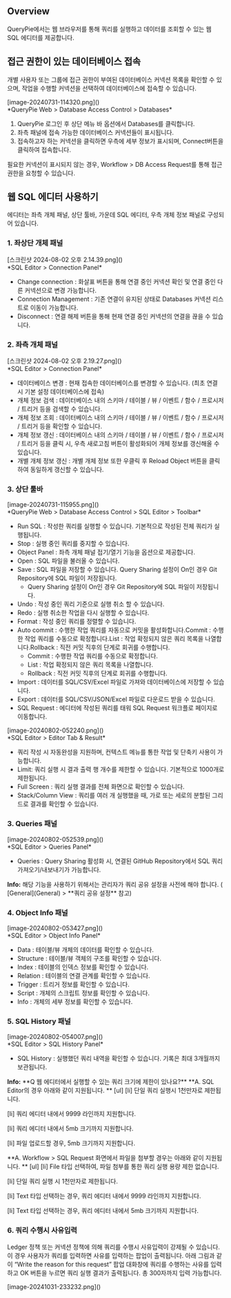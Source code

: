 ## Overview
QueryPie에서는 웹 브라우저를 통해 쿼리를 실행하고 데이터를 조회할 수 있는 웹 SQL 에디터를 제공합니다.

## 접근 권한이 있는 데이터베이스 접속
개별 사용자 또는 그룹에 접근 권한이 부여된 데이터베이스 커넥션 목록을 확인할 수 있으며, 작업을 수행할 커넥션을 선택하여 데이터베이스에 접속할 수 있습니다.

<p align="center">
<div>[image-20240731-114320.png]()</div>
*QueryPie Web &gt; Database Access Control &gt; Databases*
</p>

1. QueryPie 로그인 후 상단 메뉴 바 옵션에서 Databases를 클릭합니다.
2. 좌측 패널에 접속 가능한 데이터베이스 커넥션들이 표시됩니다.
3. 접속하고자 하는 커넥션을 클릭하면 우측에 세부 정보가 표시되며, Connect버튼을 클릭하여 접속합니다.

필요한 커넥션이 표시되지 않는 경우, Workflow &gt; DB Access Request를 통해 접근 권한을 요청할 수 있습니다.

## 웹 SQL 에디터 사용하기
에디터는 좌측 개체 패널, 상단 툴바, 가운데 SQL 에디터, 우측 개체 정보 패널로 구성되어 있습니다.

### 1. 좌상단 개체 패널
<p align="center">
<div>[스크린샷 2024-08-02 오후 2.14.39.png]()</div>
*SQL Editor &gt; Connection Panel*
</p>

* Change connection : 화살표 버튼을 통해 연결 중인 커넥션 확인 및 연결 중인 다른 커넥션으로 변경 가능합니다.
* Connection Management : 기존 연결이 유지된 상태로  Databases 커넥션 리스트로 이동이 가능합니다.
* Disconnect : 연결 해제 버튼을 통해 현재 연결 중인 커넥션의 연결을 끊을 수 있습니다.

### 2. 좌측 개체 패널
<p align="center">
<div>[스크린샷 2024-08-02 오후 2.19.27.png]()</div>
*SQL Editor &gt; Connection Panel*
</p>

* 데이터베이스 변경 : 현재 접속한 데이터베이스를 변경할 수 있습니다. (최초 연결 시 기본 설정 데이터베이스에 접속)
* 개체 정보 검색 : 데이터베이스 내의 스키마 / 테이블 / 뷰 / 이벤트 / 함수 / 프로시저 / 트리거 등을 검색할 수 있습니다.
* 개체 정보 조회 : 데이터베이스 내의 스키마 / 테이블 / 뷰 / 이벤트 / 함수 / 프로시저 / 트리거 등을 확인할 수 있습니다.
* 개체 정보 갱신 : 데이터베이스 내의 스키마 / 테이블 / 뷰 / 이벤트 / 함수 / 프로시저 / 트리거 등을 클릭 시, 우측 새로고침 버튼이 활성화되어 개체 정보를 갱신해올 수 있습니다.
* 개별 개체 정보 갱신 : 개별 개체 정보 또한 우클릭 후 Reload Object 버튼을 클릭하여 동일하게 갱신할 수 있습니다.

### 3. 상단 툴바
<p align="center">
<div>[image-20240731-115955.png]()</div>
*QueryPie Web &gt; Database Access Control &gt; SQL Editor &gt; Toolbar*
</p>

* Run SQL : 작성한 쿼리를 실행할 수 있습니다. 기본적으로 작성된 전체 쿼리가 실행됩니다.
* Stop : 실행 중인 쿼리를 중지할 수 있습니다.
* Object Panel : 좌측 개체 패널 접기/열기 기능을 옵션으로 제공합니다.
* Open : SQL 파일을 불러올 수 있습니다.
* Save : SQL 파일을 저장할 수 있습니다. Query Sharing 설정이 On인 경우 Git Repository에 SQL 파일이 저장됩니다.
  * Query Sharing 설정이 On인 경우 Git Repository에 SQL 파일이 저장됩니다.
* Undo : 작성 중인 쿼리 기준으로 실행 취소 할 수 있습니다.
* Redo : 실행 취소한 작업을 다시 실행할 수 있습니다.
* Format : 작성 중인 쿼리를 정렬할 수 있습니다.
* Auto commit : 수행한 작업 쿼리를 자동으로 커밋을 활성화합니다.Commit : 수행한 작업 쿼리를 수동으로 확정합니다.List : 작업 확정되지 않은 쿼리 목록을 나열합니다.Rollback : 직전 커밋 직후의 단계로 회귀를 수행합니다.
  * Commit : 수행한 작업 쿼리를 수동으로 확정합니다.
  * List : 작업 확정되지 않은 쿼리 목록을 나열합니다.
  * Rollback : 직전 커밋 직후의 단계로 회귀를 수행합니다.
* Import : 데이터를 SQL/CSV/Excel 파일로 가져와 데이터베이스에 저장할 수 있습니다.
* Export : 데이터를 SQL/CSV/JSON/Excel 파일로 다운로드 받을 수 있습니다.
* SQL Request : 에디터에 작성된 쿼리를 태워 SQL Request 워크플로 페이지로 이동합니다.

<p align="center">
<div>[image-20240802-052240.png]()</div>
*SQL Editor &gt; Editor Tab & Result*
</p>

* 쿼리 작성 시 자동완성을 지원하며, 컨텍스트 메뉴를 통한 작업 및 단축키 사용이 가능합니다.
* Limit: 쿼리 실행 시 결과 출력 행 개수를 제한할 수 있습니다. 기본적으로 1000개로 제한됩니다.
* Full Screen : 쿼리 실행 결과를 전체 화면으로 확인할 수 있습니다.
* Stack/Column View : 쿼리를 여러 개 실행했을 때, 가로 또는 세로의 분할된 그리드로 결과를 확인할 수 있습니다.

### 3. Queries 패널
<p align="center">
<div>[image-20240802-052539.png]()</div>
*SQL Editor &gt; Queries Panel*
</p>

* Queries : Query Sharing 활성화 시, 연결된 GitHub Repository에서 SQL 쿼리 가져오기/내보내기가 가능합니다.

<div class="alert alert-info">
  <i class="fas fa-info-circle"></i> <strong>Info:</strong> 해당 기능을 사용하기 위해서는 관리자가 쿼리 공유 설정을 사전에 해야 합니다. ( [General](General) &gt; **쿼리 공유 설정** 참고) 

</div>

### 4. Object Info 패널
<p align="center">
<div>[image-20240802-053427.png]()</div>
*SQL Editor &gt; Object Info Panel*
</p>

* Data : 테이블/뷰 개체의 데이터를 확인할 수 있습니다.
* Structure : 테이블/뷰 객체의 구조를 확인할 수 있습니다.
* Index : 테이블의 인덱스 정보를 확인할 수 있습니다.
* Relation : 테이블의 연결 관계를 확인할 수 있습니다.
* Trigger : 트리거 정보를 확인할 수 있습니다.
* Script : 개체의 스크립트 정보를 확인할 수 있습니다.
* Info : 개체의 세부 정보를 확인할 수 있습니다.

### 5. SQL History 패널
<p align="center">
<div>[image-20240802-054007.png]()</div>
*SQL Editor &gt; SQL History Panel*
</p>

* SQL History : 실행했던 쿼리 내역을 확인할 수 있습니다. 기록은 최대 3개월까지 보관됩니다.

<div class="alert alert-info">
  <i class="fas fa-info-circle"></i> <strong>Info:</strong> **Q 웹 에디터에서 실행할 수 있는 쿼리 크기에 제한이 있나요?** 
**A. SQL Editor의 경우 아래와 같이 지원됩니다. ** 
[ul]
[li]
단일 쿼리 실행시 1천만자로 제한됩니다. 

[li]
쿼리 에디터 내에서 9999 라인까지 지원합니다. 

[li]
쿼리 에디터 내에서 5mb 크기까지 지원합니다. 

[li]
파일 업로드할 경우, 5mb 크기까지 지원합니다. 


**A. Workflow &gt; SQL Request 화면에서 파일을 첨부할 경우는 아래와 같이 지원됩니다. ** 
[ul]
[li]
File 타입 선택하여, 파일 첨부를 통한 쿼리 실행 용량 제한 없습니다. 

[li]
단일 쿼리 실행 시 1천만자로 제한됩니다. 

[li]
Text 타입 선택하는 경우, 쿼리 에디터 내에서 9999 라인까지 지원합니다. 

[li]
Text 타입 선택하는 경우, 쿼리 에디터 내에서 5mb 크기까지 지원합니다. 



</div>

### 6. 쿼리 수행시 사유입력
Ledger 정책 또는 커넥션 정책에 의해 쿼리를 수행시 사유입력이 강제될 수 있습니다. 이 경우 사용자가 쿼리를 입력하면 사유를 입력하는 팝업이 출력됩니다. 아래 그림과 같이 “Write the reason for this request” 팝업 대화창에 쿼리를 수행하는 사유를 입력하고 OK 버튼을 누르면 쿼리 실행 결과가 출력됩니다. 총 300자까지 입력 가능합니다.

<p align="center">
<div>[image-20241031-233232.png]()</div>
</p>
